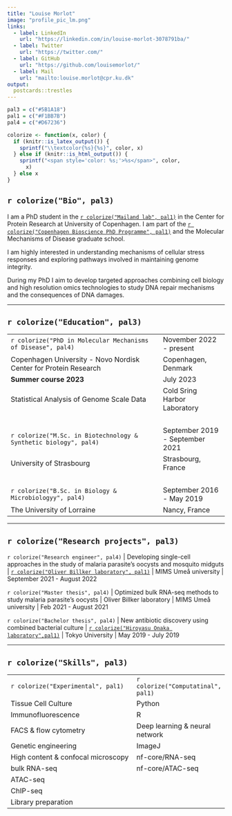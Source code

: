 ```yaml
---
title: "Louise Morlot"
image: "profile_pic_lm.png"
links:
  - label: LinkedIn
    url: "https://linkedin.com/in/louise-morlot-3078791ba/"
  - label: Twitter
    url: "https://twitter.com/"
  - label: GitHub
    url: "https://github.com/louisemorlot/"
  - label: Mail
    url: "mailto:louise.morlot@cpr.ku.dk"
output:
  postcards::trestles
---
```


```r
pal3 = c("#5B1A18")
pal1 = c("#F1BB7B")
pal4 = c("#D67236")

colorize <- function(x, color) {
  if (knitr::is_latex_output()) {
    sprintf("\\textcolor{%s}{%s}", color, x)
  } else if (knitr::is_html_output()) {
    sprintf("<span style='color: %s;'>%s</span>", color,
      x)
  } else x
}
```


## `r colorize("Bio", pal3)`

I am a PhD student in the [`r colorize("Mailand lab", pal1)`](https://www.cpr.ku.dk/research/proteinsignaling/mailand/) in the Center for Protein Research at University of
Copenhagen. I am part of the [`r colorize("Copenhagen Bioscience PhD Programme", pal1)`](https://cphbiosciencephd.org/) and the Molecular Mechanisms of Disease graduate school.

I am highly interested in understanding mechanisms of cellular stress responses and exploring pathways involved in maintaining genome integrity. 

During my PhD I aim to develop targeted approaches combining cell biology and high resolution omics technologies to study DNA repair mechanisms and the consequences of DNA damages. 

---

## `r colorize("Education", pal3)`
|  |  |
|:------------------------------------------------|:--------------------|
| `r colorize("PhD in Molecular Mechanisms of Disease", pal4)` | November 2022 - present |
Copenhagen University - Novo Nordisk Center for Protein Research | Copenhagen, Denmark |
| **Summer course 2023** | July 2023 |
| Statistical Analysis of Genome Scale Data | Cold Sring Harbor Laboratory |
|<br>|   |
| `r colorize("M.Sc. in Biotechnology & Synthetic biology", pal4)` | September 2019 - September 2021 |
|University of Strasbourg | Strasbourg, France |
|<br>|   |
| `r colorize("B.Sc. in Biology & Microbiologyy", pal4)` | September 2016 - May 2019 |
| The University of Lorraine | Nancy, France ||

---

## `r colorize("Research projects", pal3)`

`r colorize("Research engineer", pal4)` | Developing single-cell approaches in the study of malaria parasite's oocysts and mosquito midguts | [`r colorize("Oliver Billker laboratory", pal1)`](https://billkerlab.org/) | MIMS Umeå university | September 2021 - August 2022

`r colorize("Master thesis", pal4)` | Optimized bulk RNA-seq methods to study malaria parasite's oocysts | Oliver Billker laboratory | MIMS Umeå university | Feb 2021 - August 2021

`r colorize("Bachelor thesis", pal4)` | New antibiotic discovery using combined bacterial culture | [`r colorize("Hiroyasu Onaka laboratory",pal1)`](http://microbial-potential.bt.a.u-tokyo.ac.jp/en/) | Tokyo University | May 2019 - July 2019 

---

## `r colorize("Skills", pal3)`

|  |  |
|:------------------------------------------------|:--------------------|
| `r colorize("Experimental", pal1)` | `r colorize("Computatinal", pal1)` |
| Tissue Cell Culture | Python |
| Immunofluorescence | R |
| FACS & flow cytometry | Deep learning & neural network |
| Genetic engineering | ImageJ |
| High content & confocal microscopy | nf-core/RNA-seq |
| bulk RNA-seq | nf-core/ATAC-seq | 
| ATAC-seq | |
| ChIP-seq | | 
| Library preparation | ||